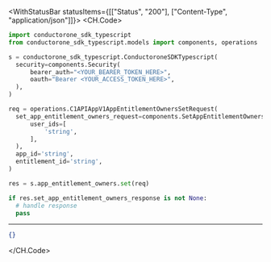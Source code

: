 

<WithStatusBar statusItems={[["Status", "200"], ["Content-Type", "application/json"]]}>
  <CH.Code>
  ```python Set.py
  import conductorone_sdk_typescript
from conductorone_sdk_typescript.models import components, operations

s = conductorone_sdk_typescript.ConductoroneSDKTypescript(
    security=components.Security(
        bearer_auth="<YOUR_BEARER_TOKEN_HERE>",
        oauth="Bearer <YOUR_ACCESS_TOKEN_HERE>",
    ),
)

req = operations.C1APIAppV1AppEntitlementOwnersSetRequest(
    set_app_entitlement_owners_request=components.SetAppEntitlementOwnersRequest(
        user_ids=[
            'string',
        ],
    ),
    app_id='string',
    entitlement_id='string',
)

res = s.app_entitlement_owners.set(req)

if res.set_app_entitlement_owners_response is not None:
    # handle response
    pass
  ```
  ---

  ```json Example Response
  {}
  ```
  </CH.Code>
</WithStatusBar>

